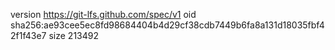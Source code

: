 version https://git-lfs.github.com/spec/v1
oid sha256:ae93cee5ec8fd98684404b4d29cf38cdb7449b6fa8a131d18035fbf42f1f43e7
size 213492

